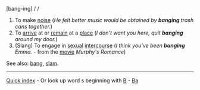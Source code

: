 [bang-ing] / /
#To make [[noise]] (''He felt better music would be obtained by '''banging''' trash cans together.'')
#To [[arrive]] at or [[remain]] at a [[place]] (''I don't want you here, quit '''banging''' around my door.'')
#(Slang) To engage in [[sexual]] [[intercourse]] (''I think you've been '''banging''' Emma.'' - from the [[movie]] <i>Murphy's Romance</i>)

See also: [[bang]], [[slam]].
----
[[Quick index]] - Or look up word s beginning with [http://wiktionary.org/w/wiki.phtml?title=Special:Allpages&from=B B] - [http://wiktionary.org/w/wiki.phtml?title=Special:Allpages&from=Ba Ba]